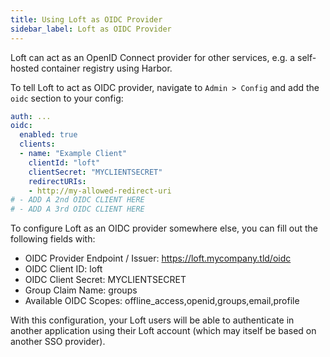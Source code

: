 ```yaml
---
title: Using Loft as OIDC Provider
sidebar_label: Loft as OIDC Provider
---
```


Loft can act as an OpenID Connect provider for other services, e.g. a self-hosted container registry using Harbor.

To tell Loft to act as OIDC provider, navigate to `Admin > Config` and add the `oidc` section to your config:
```yaml {2-9}
auth: ...
oidc:
  enabled: true
  clients:
  - name: "Example Client"
    clientId: "loft"
    clientSecret: "MYCLIENTSECRET"
    redirectURIs:
    - http://my-allowed-redirect-uri
# - ADD A 2nd OIDC CLIENT HERE
# - ADD A 3rd OIDC CLIENT HERE
```

To configure Loft as an OIDC provider somewhere else, you can fill out the following fields with:
- OIDC Provider Endpoint / Issuer: https://loft.mycompany.tld/oidc
- OIDC Client ID: loft
- OIDC Client Secret: MYCLIENTSECRET
- Group Claim Name: groups
- Available OIDC Scopes: offline_access,openid,groups,email,profile

With this configuration, your Loft users will be able to authenticate in another application using their Loft account (which may itself be based on another SSO provider).

